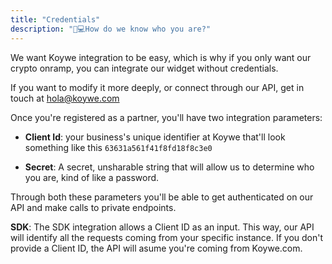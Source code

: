 ```yaml
---
title: "Credentials"
description: "👩💻How do we know who you are?"
---
```


We want Koywe integration to be easy, which is why if you only want our crypto onramp, you can integrate our widget without credentials.

If you want to modify it more deeply, or connect through our API, get in touch at [hola@koywe.com](mailto:hola@koywe.com)

Once you're registered as a partner, you'll have two integration parameters:

* **Client Id**: your business's unique identifier at Koywe that'll look something like this `63631a561f41f8fd18f8c3e0`

* **Secret**: A secret, unsharable string that will allow us to determine who you are, kind of like a password.

Through both these parameters you'll be able to get authenticated on our API and make calls to private endpoints.

**SDK**: The SDK integration allows a Client ID as an input. This way, our API will identify all the requests coming from your specific instance. If you don't provide a Client ID, the API will asume you're coming from Koywe.com.